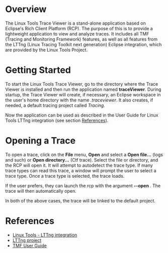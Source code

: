 = Overview =
The Linux Tools Trace Viewer is a stand-alone application based on Eclipse's
Rich Client Platform (RCP). The purpose of this is to provide a lightweight
application to view and analyze traces. It includes all TMF (Tracing and
Monitoring Framework) features, as well as all features from the LTTng (Linux
Tracing Toolkit next generation) Eclipse integration, which are provided by the
Linux Tools Project.

= Getting Started =
To start the Linux Tools Trace Viewer, go to the directory where the Trace
Viewer is installed and then run the application named '''traceViewer'''.
During startup, the Trace Viewer will create, if necessary, an Eclipse workspace
in the user's home directory with the name ''.traceviewer''. It also creates, if
needed, a default tracing project called ''Tracing''.

Now the application can be used as described in the User Guide for Linux Tools
LTTng integration (see section [[#References | References]]).

= Opening a Trace =
To open a trace, click on the '''File''' menu, '''Open''' and select a '''Open file...''' (logs and such) or '''Open directory...''' (Ctf trace). Select the file or directory, and the RCP will open it. It will attempt to autodetect the trace type. If many trace types can read this trace, a window will prompt the user to select a trace type. Once a trace type is selected, the trace loads. 

If the user prefers, they can launch the rcp with the argument '''--open <trace-path>'''. The trace will then automatically open.

In both of the above cases, the trace will be linked to the default project.

= References =

* [http://www.eclipse.org/linuxtools/projectPages/lttng/ Linux Tools - LTTng integration]
* [http://www.lttng.org/ LTTng project]
* [http://wiki.eclipse.org/Linux_Tools_Project/TMF/User_Guide TMF User Guide]

